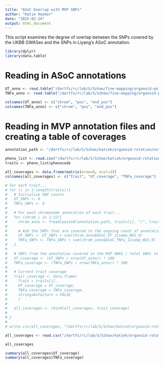 ```yaml
---
title: "ASoC Overlap with MVP SNPs"
author: "Katie Hooker"
date: "2025-02-24"
output: html_document
---
```


This script examines the degree of overlap between the SNPs covered by the UKBB GWASes and the SNPs in Liyang's ASoC annotation. 

```r
library(dplyr)
library(data.table)
```

# Reading in ASoC annotations
```r
UT_anno <- read.table("/dartfs/rc/lab/S/Szhao/fine-mapping/organoid-polyfun/bed_dir/ASoC_UT_11samp_WGS_0.1_lifted.bed", sep="\t")
TNFa_anno <- read.table("/dartfs/rc/lab/S/Szhao/fine-mapping/organoid-polyfun/bed_dir/ASoC_TNFa_11samp_WGS_0.1_lifted.bed", sep="\t")

colnames(UT_anno) <- c("chrom", "pos", "end_pos")
colnames(TNFa_anno) <- c("chrom", "pos", "end_pos")

```

# Reading in MVP annotation files and creating a table of coverages
```r
annotation_path <- "/dartfs/rc/lab/S/Szhao/katieh/organoid-rotation/outputs/UKBB/annotations/"

pheno_list <- read.csv("/dartfs/rc/lab/S/Szhao/katieh/organoid-rotation/data/UKBB_pheno_list_validation.csv")
traits <- pheno_list$phenocode

all_coverages <- data.frame(matrix(nrow=0, ncol=3))
colnames(all_coverages) <- c("Trait", "UT_coverage", "TNFa_coverage")

# For each trait...
# for (i in 1:length(traits)){
#   # Initialize SNP counts
#   UT_SNPs <- 0
#   TNFa_SNPs <- 0
# 
#   # For each chromosome annotation of each trait...
#   for (chrom_i in 1:22){
#     chrom_anno <- fread(paste0(annotation_path, traits[i], "/", traits[i], ".", chrom_i, ".annot.gz"))
# 
#     # Add the SNPs that are covered to the ongoing count of annotation SNPs that are in the MVP GWAS
#     UT_SNPs <- UT_SNPs + sum(chrom_anno$ASoC_UT_11samp_WGS_0)
#     TNFa_SNPs <- TNFa_SNPs + sum(chrom_anno$ASoC_TNFa_11samp_WGS_0)
#   }
# 
#   # SNPs from the annotation covered in the MVP GWAS / total SNPs in the annotation * 100
#   UT_coverage <- (UT_SNPs / nrow(UT_anno)) * 100
#   TNFa_coverage <- (TNFa_SNPs / nrow(TNFa_anno)) * 100
# 
#   # Current trait coverage
#   trait_coverage <- data.frame(
#     Trait = traits[i],
#     UT_coverage = UT_coverage,
#     TNFa_coverage = TNFa_coverage,
#     stringsAsFactors = FALSE
#     )
# 
#   all_coverages <- rbind(all_coverages, trait_coverage)
# 
# }
# 
# write.csv(all_coverages, "/dartfs/rc/lab/S/Szhao/katieh/organoid-rotation/data/UKBB_ASoC_SNP_overlaps.csv")

```


```r
all_coverages <- read.csv("/dartfs/rc/lab/S/Szhao/katieh/organoid-rotation/data/UKBB_ASoC_SNP_overlaps.csv", header = TRUE)

all_coverages

summary(all_coverages$UT_coverage)
summary(all_coverages$TNFa_coverage)

```


